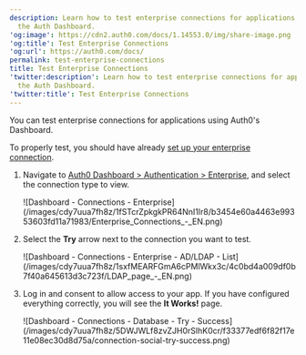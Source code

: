 ```yaml
---
description: Learn how to test enterprise connections for applications using
  the Auth Dashboard.
'og:image': https://cdn2.auth0.com/docs/1.14553.0/img/share-image.png
'og:title': Test Enterprise Connections
'og:url': https://auth0.com/docs/
permalink: test-enterprise-connections
title: Test Enterprise Connections
'twitter:description': Learn how to test enterprise connections for applications using
  the Auth Dashboard.
'twitter:title': Test Enterprise Connections
---
```

You can test enterprise connections for applications using Auth0's Dashboard.

To properly test, you should have already [set up your enterprise connection](/docs/authenticate/identity-providers/enterprise-identity-providers/enable-enterprise-connections).

1. Navigate to [Auth0 Dashboard > Authentication > Enterprise](https://manage.auth0.com/#/connections/enterprise), and select the connection type to view.

   <Frame>![Dashboard - Connections - Enterprise](/images/cdy7uua7fh8z/1fSTcrZpkgkPR64NnI1lr8/b3454e60a4463e99353603fd11a71983/Enterprise_Connections_-_EN.png)</Frame>
2. Select the **Try** arrow next to the connection you want to test.

   <Frame>![Dashboard - Connections - Enterprise - AD/LDAP - List](/images/cdy7uua7fh8z/1sxfMEARFGmA6cPMlWkx3c/4c0bd4a009df0b7f40a645613d3c723f/LDAP_page_-_EN.png)</Frame>
3. Log in and consent to allow access to your app. If you have configured everything correctly, you will see the **It Works!** page.

   <Frame>![Dashboard - Connections - Database - Try - Success](/images/cdy7uua7fh8z/5DWJWLf8zvZJH0rSlhK0cr/f33377edf6f82f17e11e08ec30d8d75a/connection-social-try-success.png)</Frame>